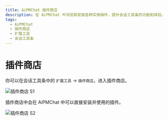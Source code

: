 ```yaml
---
title: AiPMChat 插件商店
description: 在 AiPMChat 中浏览和安装各种实用插件，提升会话工具条的功能和体验。
tags:
  - AiPMChat
  - 插件商店
  - 扩展工具
  - 会话工具条
---
```


# 插件商店

你可以在会话工具条中的 `扩展工具` -> `插件商店`，进入插件商店。

<Image
  alt="插件商店 S1"
  height={472}
  src="https://github.com/aipmhub/aipm-chat/assets/28616219/ab4e60d0-1293-49ac-8798-cb29b3b789e6"
/>

插件商店中会在 AiPMChat 中可以直接安装并使用的插件。

<Image
  alt="插件商店 S2"
  height={472}
  src="https://github.com/aipmhub/aipm-chat/assets/28616219/d7a5d821-116f-4be6-8a1a-38d81a5ea0ea"
/>
